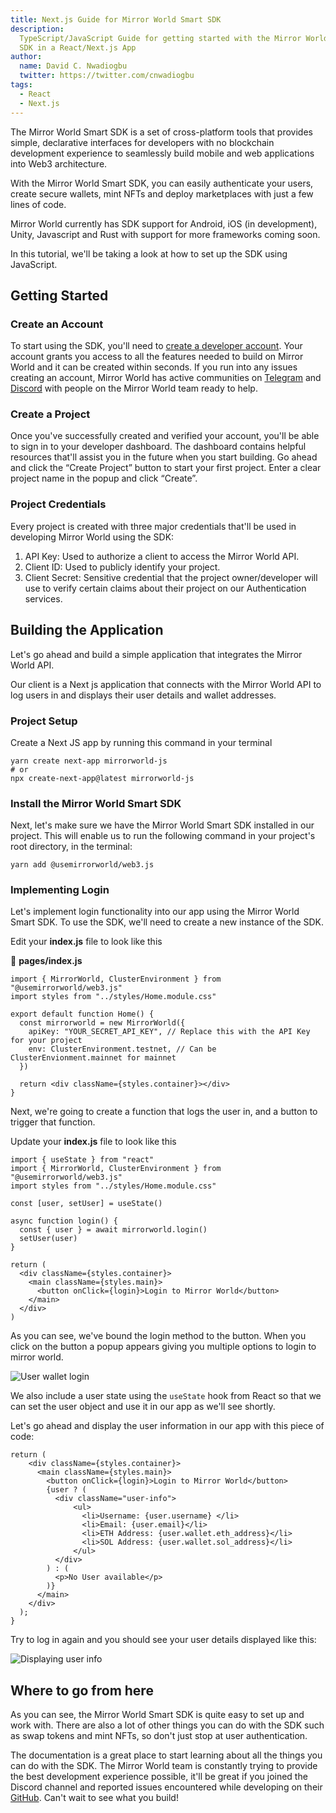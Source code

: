 ```yaml
---
title: Next.js Guide for Mirror World Smart SDK
description:
  TypeScript/JavaScript Guide for getting started with the Mirror World Smart
  SDK in a React/Next.js App
author:
  name: David C. Nwadiogbu
  twitter: https://twitter.com/cnwadiogbu
tags:
  - React
  - Next.js
---
```


The Mirror World Smart SDK is a set of cross-platform tools that provides
simple, declarative interfaces for developers with no blockchain development
experience to seamlessly build mobile and web applications into Web3
architecture.

With the Mirror World Smart SDK, you can easily authenticate your users, create
secure wallets, mint NFTs and deploy marketplaces with just a few lines of code.

Mirror World currently has SDK support for Android, iOS (in development), Unity,
Javascript and Rust with support for more frameworks coming soon.

In this tutorial, we'll be taking a look at how to set up the SDK using
JavaScript.

## Getting Started

### Create an Account

To start using the SDK, you'll need to
[create a developer account](https://app.mirrorworld.fun/auth/login). Your
account grants you access to all the features needed to build on Mirror World
and it can be created within seconds. If you run into any issues creating an
account, Mirror World has active communities on
[Telegram](https://mirrorworld.fun/telegram) and
[Discord](https://mirrorworld.fun/discord) with people on the Mirror World team
ready to help.

### Create a Project

Once you've successfully created and verified your account, you'll be able to
sign in to your developer dashboard. The dashboard contains helpful resources
that'll assist you in the future when you start building. Go ahead and click the
“Create Project” button to start your first project. Enter a clear project name
in the popup and click “Create”.

### Project Credentials

Every project is created with three major credentials that'll be used in
developing Mirror World using the SDK:

1. API Key: Used to authorize a client to access the Mirror World API.
2. Client ID: Used to publicly identify your project.
3. Client Secret: Sensitive credential that the project owner/developer will use
   to verify certain claims about their project on our Authentication services.

## Building the Application

Let's go ahead and build a simple application that integrates the Mirror World
API.

Our client is a Next js application that connects with the Mirror World API to
log users in and displays their user details and wallet addresses.

### Project Setup

Create a Next JS app by running this command in your terminal

```shell
yarn create next-app mirrorworld-js
# or
npx create-next-app@latest mirrorworld-js
```

### Install the Mirror World Smart SDK

Next, let's make sure we have the Mirror World Smart SDK installed in our
project. This will enable us to run the following command in your project's root
directory, in the terminal:

```shell
yarn add @usemirrorworld/web3.js
```

### Implementing Login

Let's implement login functionality into our app using the Mirror World Smart
SDK. To use the SDK, we'll need to create a new instance of the SDK.

Edit your **index.js** file to look like this

📁 **pages/index.js**

```tsx
import { MirrorWorld, ClusterEnvironment } from "@usemirrorworld/web3.js"
import styles from "../styles/Home.module.css"

export default function Home() {
  const mirrorworld = new MirrorWorld({
    apiKey: "YOUR_SECRET_API_KEY", // Replace this with the API Key for your project
    env: ClusterEnvironment.testnet, // Can be ClusterEnvionment.mainnet for mainnet
  })

  return <div className={styles.container}></div>
}
```

Next, we're going to create a function that logs the user in, and a button to
trigger that function.

Update your **index.js** file to look like this

```tsx
import { useState } from "react"
import { MirrorWorld, ClusterEnvironment } from "@usemirrorworld/web3.js"
import styles from "../styles/Home.module.css"

const [user, setUser] = useState()

async function login() {
  const { user } = await mirrorworld.login()
  setUser(user)
}

return (
  <div className={styles.container}>
    <main className={styles.main}>
      <button onClick={login}>Login to Mirror World</button>
    </main>
  </div>
)
```

As you can see, we've bound the login method to the button. When you click on
the button a popup appears giving you multiple options to login to mirror world.

![User wallet login](https://res.cloudinary.com/xtellar/image/upload/v1665995199/mirror-world/image_hn4dzq.png)

We also include a user state using the `useState` hook from React so that we can
set the user object and use it in our app as we'll see shortly.

Let's go ahead and display the user information in our app with this piece of
code:

```tsx
return (
    <div className={styles.container}>
      <main className={styles.main}>
        <button onClick={login}>Login to Mirror World</button>
        {user ? (
          <div className="user-info">
              <ul>
                <li>Username: {user.username} </li>
                <li>Email: {user.email}</li>
                <li>ETH Address: {user.wallet.eth_address}</li>
                <li>SOL Address: {user.wallet.sol_address}</li>
              </ul>
          </div>
        ) : (
          <p>No User available</p>
        )}
      </main>
    </div>
  );
}
```

Try to log in again and you should see your user details displayed like this:

![Displaying user info](https://res.cloudinary.com/xtellar/image/upload/v1665995203/mirror-world/Untitled_1_n2xrdk.png)

## Where to go from here

As you can see, the Mirror World Smart SDK is quite easy to set up and work
with. There are also a lot of other things you can do with the SDK such as swap
tokens and mint NFTs, so don't just stop at user authentication.

The documentation is a great place to start learning about all the things you
can do with the SDK. The Mirror World team is constantly trying to provide the
best development experience possible, it'll be great if you joined the Discord
channel and reported issues encountered while developing on their
[GitHub](https://github.com/mirrorworld-universe). Can't wait to see what you
build!
